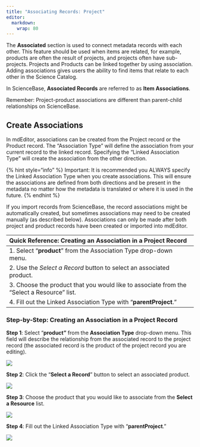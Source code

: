 ```yaml
---
title: "Associating Records: Project"
editor: 
  markdown: 
    wrap: 80
---
```


The **Associated** section is used to connect metadata records with each other.
This feature should be used when items are related, for example, products are
often the result of projects, and projects often have sub-projects. Projects and
Products can be linked together by using association. Adding associations gives
users the ability to find items that relate to each other in the Science
Catalog.

::: callout-note
In ScienceBase, **Associated Records** are referred to as **Item Associations**.
:::

::: callout-note
Remember: Project-product associations are different than parent-child
relationships on ScienceBase.
:::

## Create Associations

In mdEditor, associations can be created from the Project record or the Product
record. The "Association Type" will define the association from your current
record to the linked record. Specifying the "Linked Association Type" will
create the association from the other direction.

{% hint style="info" %} Important: It is recommended you ALWAYS specify the
Linked Association Type when you create associations. This will ensure the
associations are defined from both directions and be present in the metadata no
matter how the metadata is translated or where it is used in the future. {%
endhint %}

If you import records from ScienceBase, the record associations might be
automatically created, but sometimes associations may need to be created
manually (as described below). Associations can only be made after both project
and product records have been created or imported into mdEditor.

| Quick Reference: Creating an Association in a Project Record                               |
|:-------------------------------------------------------------------------------|
| 1\. Select "**product**" from the Association Type drop-down menu.                         |
| 2\. Use the *Select a Record* button to select an associated product.                      |
| 3\. Choose the product that you would like to associate from the "Select a Resource" list. |
| 4\. Fill out the Linked Association Type with "**parentProject**."                         |

### Step-by-Step: Creating an Association in a Project Record

**Step 1**: Select "**product"** from the **Association Type** drop-down menu.
This field will describe the relationship from the associated record to the
project record (the associated record is the product of the project record you
are editing).

![](../.gitbook/assets/product_association_lcc.png)

**Step 2**: Click the "**Select a Record**" button to select an associated
product.

![](../.gitbook/assets/select_a_record_button.png)

**Step 3**: Choose the product that you would like to associate from the
**Select a Resource** list.

![](../.gitbook/assets/select_a_resource_product_window.png)

**Step 4**: Fill out the Linked Association Type with "**parentProject**."

![](../.gitbook/assets/project_association_linked_record.PNG)
